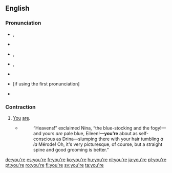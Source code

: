==English==

===Pronunciation===
* {{a|UK}} {{enPR|yôr}}, {{IPA|/jʊə(ɹ)/|lang=en}}
* {{rhymes|ɔː(r)|lang=en}}
* {{a|US}} {{enPR|yôr}}, {{IPA|/jʊəɹ/|lang=en}}
* {{audio|en-us-you're.ogg|Audio (US) (1)|lang=en}}, {{audio|en-us-you're2.ogg|Audio (US) (2)|lang=en}}
* {{rhymes|ʊə(r)|lang=en}}
* {{homophones|lang=en|yore}} [if using the first pronunciation]
* {{rhymes|ɜː(ɹ)|lang=en}}

===Contraction===
{{en-cont}}

# [[you|You]] [[are]].
#:{{ux|en|'''You’re''' smarter than I am!}}
#*{{RQ:Chmbrs YngrSt|IX}}
#*:“Heavens!” exclaimed Nina, “the blue-stocking and the fogy!—and yours ''are'' pale blue, Eileen!—'''you’re''' about as self-conscious as Drina—slumping there with your hair tumbling ''à la'' Mérode! Oh, it's very picturesque, of course, but a straight spine and good grooming is better.{{nb...}}”

[[de:you're]]
[[es:you're]]
[[fr:you're]]
[[ko:you're]]
[[hu:you're]]
[[nl:you're]]
[[ja:you're]]
[[pl:you're]]
[[pt:you're]]
[[ro:you're]]
[[fi:you're]]
[[sv:you're]]
[[ta:you're]]